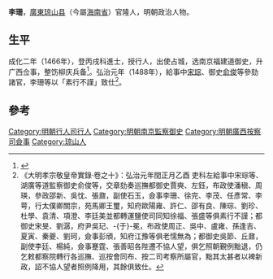 '''李珊'''，[[廣東|廣東]][[琼山县|琼山县]]（今屬[[海南省|海南省]]）官隆人，明朝政治人物。

==生平==
成化二年（1466年），登丙戌科進士，授行人，出使占城，选南京福建道御史，升广西佥事，整饬柳庆兵备<ref>{{cite news|title=海南历代进士名表|url=http://www.hnszw.org.cn/data/news/2009/06/44121/|accessdate=2013-08-05|newspaper=海南史志网|archive-url=https://web.archive.org/web/20131203012302/http://www.hnszw.org.cn/data/news/2009/06/44121/|archive-date=2013-12-03|dead-url=yes}}</ref>。弘治元年（1488年），給事中[[宋琮_(成化進士)|宋琮]]、御史[[俞俊_(成化壬辰進士)|俞俊]]等參劾諸官，李珊等以「素行不謹」致仕<ref>《大明孝宗敬皇帝實錄·卷之十》：弘治元年閏正月乙酉 吏科左給事中宋琮等、湖廣等道監察御史俞俊等，交章劾奏巡撫都御史賈奭、左鈺，布政使潘稹、周瑛，參政邵新、吳忱、張鼐，副使石玉，僉事李珊、徐完、李茂、任彥常、李萼，行太僕卿關宗，苑馬卿王璽，知府歐陽雍、許仁、邵有良、陳琮、劉珍、杜學、袁清、項澄、李廷美並都轉運鹽使司同知徐福、張盛等俱素行不謹；都御史宋旻、劉潺，府尹吳玘、-{于}-冕，布政使周正、吳中、盧雍、孫逢吉、夏寅、秦夔、劉珂，僉事彭頎，知府江豫等俱老懦無為；都御史吳節、丘鼐，副使李廷、楊純，僉事蹇霆、張善昭各陛遷不協人望，俱乞照朝覲例黜退，仍乞敕都察院轉行各巡撫、巡按會同布、按二司考察所屬官，黜其太甚者以裨新政，詔不協人望者照例降用，其餘俱致仕。</ref>。

==參考==
{{reflist}}
{{明朝人物小作品}}
{{成化二年丙戌科殿試金榜}}
{{DEFAULTSORT:Li李}}
[[Category:明朝行人司行人|Category:明朝行人司行人]]
[[Category:明朝南京監察御史|Category:明朝南京監察御史]]
[[Category:明朝廣西按察司僉事|Category:明朝廣西按察司僉事]]
[[Category:琼山人|Category:琼山人]]